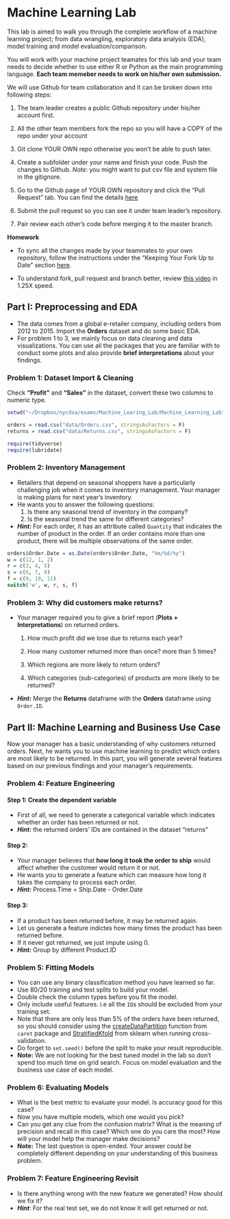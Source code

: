 # Machine Learning Lab

This lab is aimed to walk you through the complete workflow of a machine learning project; from data wrangling, exploratory data analysis (EDA), model training and model evaluation/comparison. 

You will work with your machine project teamates for this lab and your team needs to decide whether to use either R or Python as the main programming language. **Each team memeber needs to work on his/her own submission.**

We will use Github for team collaboration and it can be broken down into following steps:

1. The team leader creates a public Github repository under his/her account first.

2. All the other team members fork the repo so you will have a COPY of the repo under your account

3. Git clone YOUR OWN repo otherwise you won't be able to push later.

4. Create a subfolder under your name and finish your code. Push the changes to Github. *Note*: you might want to put csv file and system file in the gitignore.

5. Go to the Github page of YOUR OWN repository and click the "Pull Request" tab. You can find the details [here](https://help.github.com/articles/creating-a-pull-request-from-a-fork/)

6. Submit the pull request so you can see it under team leader's repository.

7. Pair review each other's code before merging it to the master branch.


**Homework**

- To sync all the changes made by your teammates to your own repository, follow the instructions under the "Keeping Your Fork Up to Date" section [here](https://gist.github.com/Chaser324/ce0505fbed06b947d962).

- To understand fork, pull request and branch better, review [this video](https://youtu.be/_NrSWLQsDL4) in 1.25X speed.


## Part I: Preprocessing and EDA

- The data comes from a global e-retailer company, including orders from 2012 to 2015. Import the **Orders** dataset and do some basic EDA. 
- For problem 1 to 3, we mainly focus on data cleaning and data visualizations. You can use all the packages that you are familiar with to conduct some plots and also provide **brief interpretations** about your findings.

### Problem 1: Dataset Import & Cleaning
Check **"Profit"** and **"Sales"** in the dataset, convert these two columns to numeric type. 
```r
setwd("~/Dropbox/nycdsa/exams/Machine_Learing_Lab/Machine_Learning_Lab")

orders = read.csv("data/Orders.csv", stringsAsFactors = F)
returns = read.csv("data/Returns.csv", stringsAsFactors = F)
```
```r
require(tidyverse)
require(lubridate)
```


### Problem 2: Inventory Management
- Retailers that depend on seasonal shoppers have a particularly challenging job when it comes to inventory management. Your manager is making plans for next year's inventory.
- He wants you to answer the following questions:
    1. Is there any seasonal trend of inventory in the company?
    2. Is the seasonal trend the same for different categories?

- ***Hint:*** For each order, it has an attribute called `Quantity` that indicates the number of product in the order. If an order contains more than one product, there will be multiple observations of the same order.
```r
orders$Order.Date = as.Date(orders$Order.Date, "%m/%d/%y")
w = c(12, 1, 2)
r = c(3, 4, 5)
s = c(6, 7, 8)
f = c(9, 10, 11)
switch('w', w, r, s, f)
```

### Problem 3: Why did customers make returns?
- Your manager required you to give a brief report (**Plots + Interpretations**) on returned orders.

	1. How much profit did we lose due to returns each year?


	2. How many customer returned more than once? more than 5 times?


	3. Which regions are more likely to return orders?


	4. Which categories (sub-categories) of products are more likely to be returned?

- ***Hint:*** Merge the **Returns** dataframe with the **Orders** dataframe using `Order.ID`.


## Part II: Machine Learning and Business Use Case

Now your manager has a basic understanding of why customers returned orders. Next, he wants you to use machine learning to predict which orders are most likely to be returned. In this part, you will generate several features based on our previous findings and your manager's requirements.

### Problem 4: Feature Engineering
#### Step 1: Create the dependent variable
- First of all, we need to generate a categorical variable which indicates whether an order has been returned or not.
- ***Hint:*** the returned orders’ IDs are contained in the dataset “returns”


#### Step 2:
- Your manager believes that **how long it took the order to ship** would affect whether the customer would return it or not. 
- He wants you to generate a feature which can measure how long it takes the company to process each order.
- ***Hint:*** Process.Time = Ship.Date - Order.Date


#### Step 3:

- If a product has been returned before, it may be returned again. 
- Let us generate a feature indictes how many times the product has been returned before.
- If it never got returned, we just impute using 0.
- ***Hint:*** Group by different Product.ID


### Problem 5: Fitting Models

- You can use any binary classification method you have learned so far.
- Use 80/20 training and test splits to build your model. 
- Double check the column types before you fit the model.
- Only include useful features. i.e all the `ID`s should be excluded from your training set.
- Note that there are only less than 5% of the orders have been returned, so you should consider using the [createDataPartition](https://www.rdocumentation.org/packages/caret/versions/6.0-80/topics/createDataPartition) function from `caret` package and [StratifiedKfold](http://scikit-learn.org/stable/modules/generated/sklearn.model_selection.StratifiedKFold.html#sklearn-model-selection-stratifiedkfold) from sklearn when running cross-validation.
- Do forget to `set.seed()` before the spilt to make your result reproducible.
- **Note:** We are not looking for the best tuned model in the lab so don't spend too much time on grid search. Focus on model evaluation and the business use case of each model.


### Problem 6: Evaluating Models
- What is the best metric to evaluate your model. Is accuracy good for this case?
- Now you have multiple models, which one would you pick? 
- Can you get any clue from the confusion matrix? What is the meaning of precision and recall in this case? Which one do you care the most? How will your model help the manager make decisions?
- **Note:** The last question is open-ended. Your answer could be completely different depending on your understanding of this business problem.

### Problem 7: Feature Engineering Revisit
- Is there anything wrong with the new feature we generated? How should we fix it?
- ***Hint***: For the real test set, we do not know it will get returned or not.
